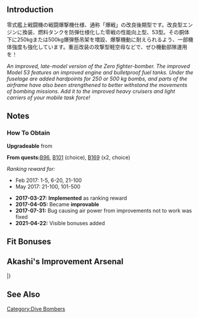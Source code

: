 {{EquipmentInfo|219}}
==Introduction==
零式艦上戦闘機の戦闘爆撃機仕様、通称「爆戦」の改良後期型です。改良型エンジンに換装、燃料タンクを防弾仕様化した零戦の性能向上型、53型。その胴体下に250kgまたは500kg爆弾懸吊架を増設、爆撃機動に耐えられるよう、一部機体強度も強化しています。重巡改装の攻撃型軽空母などで、ぜひ機動部隊運用を！

''An improved, late-model version of the Zero fighter-bomber. The improved Model 53 features an improved engine and bulletproof fuel tanks. Under the fuselage are added hardpoints for 250 or 500 kg bombs, and parts of the airframe have also been strengthened to better withstand the movements of bombing missions. Add it to the improved heavy cruisers and light carriers of your mobile task force!''

==Notes==
<div class="mw-collapsible"><h3>How To Obtain</h3>
<div class="mw-collapsible-content">
'''Upgradeable''' from {{Equipment/Link|Type 0 Fighter Model 62 (Fighter-bomber)}}

'''From quests: '''[[Quests#B96|B96]], [[Quests#B101|B101]] (choice), [[Quests#B169|B169]] (x2, choice)

''Ranking reward for:''
* Feb 2017: 1-5, 6-20, 21-100
* May 2017: 21-100, 101-500

</div></div>


<div class="mw-collapsible><h3>Updates History</h3>
<div class="mw-collapsible-content>
* '''2017-03-27:''' '''Implemented''' as ranking reward
* '''2017-04-05:''' Became '''improvable'''
* '''2017-07-31:''' Bug causing air power from improvements not to work was fixed
* '''2021-04-22:''' Visible bonuses added
</div></div>

==Fit Bonuses==
{{:Type 0 Fighter Model 63 (Fighter-bomber)/Bonuses}}

== Akashi's Improvement Arsenal ==
{{AkashiWorkshop}}
{{AkashiWorkshopLine
| Name = {{PAGENAME}}
| ItemType = RedPlane
| Fuel = 130
| Ammo = 140
| Steel = 0
| Baux = 290
|Mats0-5 = 5/6
|Mats6-9 = 6/9
|Mats10 = -
|Screws0-5 = 4/6
|Screws6-9 = 5/7
|Screws10 = -
|EquipConsume0-5 = 3x{{GreenPlane|Zero Fighter Type 52}}
|EquipConsume6-9 = 1x{{GreenPlane|Prototype Reppuu Late Model}}
|EquipConsume10 = -
|Mon=S<br>&nbsp;
|Tue=S<br>K
|Wed=S<br>K
|Thu=S<br>K
|Fri=&nbsp;<br>K
| 2ndShip = [[Suzuya#Third Upgrade|Suzuya-Kou Kai Ni]]<br>[[Kumano#Third Upgrade|Kumano-Kou Kai Ni]]
| Notes =
}}
|}

==See Also==
{{Equipmentlist}}
[[Category:Dive Bombers]]